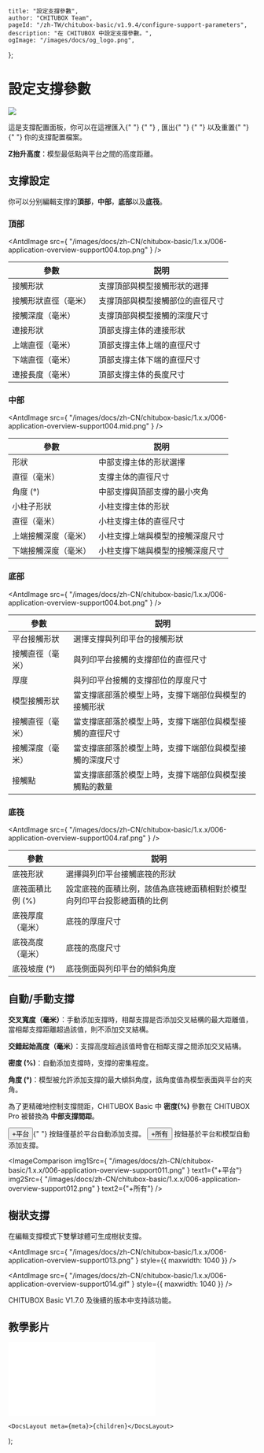 
	title: "設定支撐參數",
	author: "CHITUBOX Team",
	pageId: "/zh-TW/chitubox-basic/v1.9.4/configure-support-parameters",
	description: "在 CHITUBOX 中設定支撐參數。",
	ogImage: "/images/docs/og_logo.png",
};

# 設定支撐參數

<div style={{ width: "100%", overflow: "auto" }}>
	<img
		src={
			"/images/docs/zh-CN/chitubox-basic/1.x.x/006-application-overview-support004.png"
		}
		style={{
			float: "right",
			paddingLeft: "1em",
			paddingBottom: "1em",
			maxWidth: "50%",
		}}
	/>
	<p>
		這是支撐配置面板，你可以在這裡匯入{" "}
		<AntdImage
			src={
				"/images/docs/zh-CN/chitubox-basic/1.x.x/006-application-overview-support008.png"
			}
		/>{" "}
		, 匯出{" "}
		<AntdImage
			src={
				"/images/docs/zh-CN/chitubox-basic/1.x.x/006-application-overview-support009.png"
			}
		/>{" "}
		以及重置{" "}
		<AntdImage
			src={
				"/images/docs/zh-CN/chitubox-basic/1.x.x/006-application-overview-support007.png"
			}
		/>{" "}
		你的支撐配置檔案。
	</p>
	<p>
		<b>Z抬升高度</b>：模型最低點與平台之間的高度距離。
	</p>
	<AntdImage
		src={
			"/images/docs/zh-CN/chitubox-basic/1.x.x/gif/009-z-lift-height.gif"
		}
		style={{ maxWidth: "200px" }}
	/>
</div>

## 支撑設定

你可以分别編輯支撑的<b>頂部</b>，<b>中部</b>，<b>底部</b>以及<b>底筏</b>。

### 頂部

<AntdImage
	src={
		"/images/docs/zh-CN/chitubox-basic/1.x.x/006-application-overview-support004.top.png"
	}
/>

| 參數                 | 説明                             |
| -------------------- | -------------------------------- |
| 接觸形狀             | 支撐頂部與模型接觸形狀的選擇     |
| 接觸形狀直徑（毫米） | 支撐頂部與模型接觸部位的直徑尺寸 |
| 接觸深度（毫米）     | 支撐頂部與模型接觸的深度尺寸     |
| 連接形狀             | 頂部支撐主体的連接形狀           |
| 上端直徑（毫米）     | 頂部支撐主体上端的直徑尺寸       |
| 下端直徑（毫米）     | 頂部支撐主体下端的直徑尺寸       |
| 連接長度（毫米）     | 頂部支撐主体的長度尺寸           |

### 中部

<AntdImage
	src={
		"/images/docs/zh-CN/chitubox-basic/1.x.x/006-application-overview-support004.mid.png"
	}
/>

| 參數                 | 説明                             |
| -------------------- | -------------------------------- |
| 形狀                 | 中部支撐主体的形狀選擇           |
| 直徑（毫米）         | 支撐主体的直徑尺寸               |
| 角度 (°)             | 中部支撐與頂部支撐的最小夾角     |
| 小柱子形狀           | 小柱支撐主体的形狀               |
| 直徑（毫米）         | 小柱支撐主体的直徑尺寸           |
| 上端接觸深度（毫米） | 小柱支撐上端與模型的接觸深度尺寸 |
| 下端接觸深度（毫米） | 小柱支撐下端與模型的接觸深度尺寸 |

### 底部

<AntdImage
	src={
		"/images/docs/zh-CN/chitubox-basic/1.x.x/006-application-overview-support004.bot.png"
	}
/>

| 參數             | 説明                                                     |
| ---------------- | -------------------------------------------------------- |
| 平台接觸形狀     | 選擇支撐與列印平台的接觸形狀                             |
| 接觸直徑（毫米） | 與列印平台接觸的支撐部位的直徑尺寸                       |
| 厚度             | 與列印平台接觸的支撐部位的厚度尺寸                       |
| 模型接觸形狀     | 當支撐底部落於模型上時，支撐下端部位與模型的接觸形狀     |
| 接觸直徑（毫米） | 當支撐底部落於模型上時，支撐下端部位與模型接觸的直徑尺寸 |
| 接觸深度（毫米） | 當支撐底部落於模型上時，支撐下端部位與模型接觸的深度尺寸 |
| 接觸點           | 當支撐底部落於模型上時，支撐下端部位與模型接觸點的數量   |

### 底筏

<AntdImage
	src={
		"/images/docs/zh-CN/chitubox-basic/1.x.x/006-application-overview-support004.raf.png"
	}
/>

| 參數             | 説明                                                                     |
| ---------------- | ------------------------------------------------------------------------ |
| 底筏形狀         | 選擇與列印平台接觸底筏的形狀                                             |
| 底筏面積比例 (%) | 設定底筏的面積比例，該值為底筏總面積相對於模型向列印平台投影總面積的比例 |
| 底筏厚度（毫米） | 底筏的厚度尺寸                                                           |
| 底筏高度（毫米） | 底筏的高度尺寸                                                           |
| 底筏坡度 (°)     | 底筏側面與列印平台的傾斜角度                                             |

## 自動/手動支撐

<p>
	<b>交叉寬度（毫米）</b>：手動添加支撐時，相鄰支撐是否添加交叉結構的最大距離值，當相鄰支撐距離超過該值，則不添加交叉結構。
</p>

<ImageContainer>
	<AntdImage
		src={"/images/docs/zh-CN/chitubox-basic/1.x.x/gif/41Cross Width.gif"}
		style={{ maxWidth: "200px" }}
	/>
</ImageContainer>

<p>
	<b>交錯起始高度（毫米）</b>：支撐高度超過該值時會在相鄰支撐之間添加交叉結構。
</p>

<ImageContainer>
	<AntdImage
		src={
			"/images/docs/zh-CN/chitubox-basic/1.x.x/gif/18Staggered starting height.gif"
		}
		style={{ maxWidth: "200px" }}
	/>
</ImageContainer>

<p>
	<b>密度 (%)</b>：自動添加支撐時，支撐的密集程度。
</p>

<ImageContainer>
	<AntdImage
		src={"/images/docs/zh-CN/chitubox-basic/1.x.x/gif/19density.gif"}
		style={{ maxWidth: "200px" }}
	/>
</ImageContainer>

<p>
	<b>角度 (°)</b>：模型被允許添加支撐的最大傾斜角度，該角度值為模型表面與平台的夾角。
</p>

<ImageContainer>
	<AntdImage
		src={"/images/docs/zh-CN/chitubox-basic/1.x.x/gif/020angle.gif"}
		style={{ maxWidth: "200px" }}
	/>
</ImageContainer>

<Admonition type="note" title="注意">
	為了更精確地控制支撐間距，CHITUBOX Basic 中 <b>密度(%)</b> 參數在 CHITUBOX
	Pro 被替換為 <b>中部支撐間距</b>。
</Admonition>

<p>
	<button className="button button--secondary">+平台</button>{" "}
	按鈕僅基於平台自動添加支撐。
	<button className="button button--secondary">+所有</button> 按鈕基於平台和模型自動添加支撐。
</p>

<ImageComparison
	img1Src={
		"/images/docs/zh-CN/chitubox-basic/1.x.x/006-application-overview-support011.png"
	}
	text1={"+平台"}
	img2Src={
		"/images/docs/zh-CN/chitubox-basic/1.x.x/006-application-overview-support012.png"
	}
	text2={"+所有"}
/>

## 樹狀支撐

在編輯支撐模式下雙擊球體可生成樹狀支撐。

<AntdImage
	src={
		"/images/docs/zh-CN/chitubox-basic/1.x.x/006-application-overview-support013.png"
	}
	style={{ maxwidth: 1040 }}
/>

<AntdImage
	src={
		"/images/docs/zh-CN/chitubox-basic/1.x.x/006-application-overview-support014.gif"
	}
	style={{ maxwidth: 1040 }}
/>

<Admonition type="note" title="注意">
	CHITUBOX Basic V1.7.0 及後續的版本中支持該功能。
</Admonition>

## 教學影片

<BilibiliVideoContainer>
	<iframe
		src="//player.bilibili.com/player.html?aid=460683740&bvid=BV1q5411u7Ac&cid=341976832&page=1"
		scrolling="no"
		border="0"
		frameborder="no"
		framespacing="0"
		allowfullscreen="true"
	></iframe>
</BilibiliVideoContainer>

	<DocsLayout meta={meta}>{children}</DocsLayout>
);
